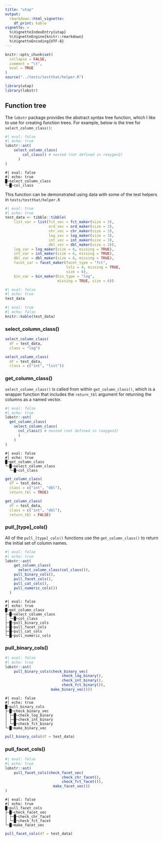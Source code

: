 ```yaml
---
title: "utap"
output: 
  rmarkdown::html_vignette:
    df_print: kable
vignette: >
  %\VignetteIndexEntry{utap}
  %\VignetteEngine{knitr::rmarkdown}
  %\VignetteEncoding{UTF-8}
---
```


```r
knitr::opts_chunk$set(
  collapse = FALSE,
  comment = "\t",
  eval = TRUE
)
source("../tests/testthat/helper.R")
```

```r
library(utap)
library(lobstr)
```

## Function tree

The `lobstr` package provides the abstract syntax tree function, which I like to use for creating function trees. For example, below is the tree for `select_column_class()`:

```r
#| eval: false
#| echo: true
lobstr::ast(
    select_column_class(
        col_class() # nested (not defined in roxygen2)
      )
)
```

```verbatim
#| eval: false
#| echo: true
█─select_column_class 
└─█─col_class
```


This function can be demonstrated using data with some of the test helpers in `tests/testthat/helper.R`

```r
#| eval: true
#| echo: true
test_data <- tibble::tibble(
    list_var = list(fct_vec = fct_maker(size = 3), 
                    ord_vec = ord_maker(size = 3),
                    chr_vec = chr_maker(size = 3),
                    log_vec = log_maker(size = 3),
                    int_vec = int_maker(size = 3),
                    dbl_vec = dbl_maker(size = 3)),
    log_var = log_maker(size = 6, missing = TRUE),
    int_var = int_maker(size = 6, missing = TRUE),
    dbl_var = dbl_maker(size = 6, missing = TRUE),
    facet_var = facet_maker(facet_type = "fct", 
                            lvls = 4, missing = TRUE, 
                            size = 6),
    bin_var = bin_maker(bin_type = "log", 
                        missing = TRUE, size = 6))
```

```r
#| eval: false
#| echo: true
test_data
```

```r
#| eval: true
#| echo: false
knitr::kable(test_data)
```


### select_column_class()

```r
select_column_class(
  df = test_data, 
  class = "log")

select_column_class(
  df = test_data, 
  class = c("int", "list"))
```


### get_column_class()

`select_column_class()` is called from within `get_column_class()`, which is a wrapper function that includes the `return_tbl` argument for returning the columns as a named vector. 

```r
#| eval: false
#| echo: true
lobstr::ast(
  get_column_class(
    select_column_class(
      col_class() # nested (not defined in roxygen2)
      )
    )
)
```

```verbatim
#| eval: false
#| echo: true
█─get_column_class 
└─█─select_column_class 
  └─█─col_class 
```

```r
get_column_class(
  df = test_data, 
  class = c("int", "dbl"),
  return_tbl = TRUE)

get_column_class(
  df = test_data, 
  class = c("int", "dbl"),
  return_tbl = FALSE)
```


### pull_[type]_cols()

All of the `pull_[type]_cols()` functions use the `get_column_class()` to return the initial set of column names. 

```r
#| eval: false
#| echo: true
lobstr::ast(
    get_column_class(
      select_column_class(col_class()),
    pull_binary_cols(),
    pull_facet_cols(),
    pull_cat_cols(),
    pull_numeric_cols())
  )
```

```verbatim
#| eval: false
#| echo: true
█─get_column_class 
├─█─select_column_class 
│ └─█─col_class 
├─█─pull_binary_cols 
├─█─pull_facet_cols 
├─█─pull_cat_cols 
└─█─pull_numeric_cols
```


### pull_binary_cols()

```r
#| eval: false
#| echo: true
lobstr::ast(
    pull_binary_cols(check_binary_vec(
                          check_log_binary(),
                          check_int_binary(),
                          check_fct_binary()),
                     make_binary_vec()))
```

```verbatim
#| eval: false
#| echo: true
█─pull_binary_cols 
├─█─check_binary_vec 
│ ├─█─check_log_binary 
│ ├─█─check_int_binary 
│ └─█─check_fct_binary 
└─█─make_binary_vec 
```

```r
pull_binary_cols(df = test_data)
```


### pull_facet_cols()

```r
#| eval: false
#| echo: true
lobstr::ast(
    pull_facet_cols(check_facet_vec(
                          check_chr_facet(), 
                          check_fct_facet()),
                      make_facet_vec())
)
```

```verbatim
#| eval: false
#| echo: true
█─pull_facet_cols 
├─█─check_facet_vec 
│ ├─█─check_chr_facet 
│ └─█─check_fct_facet 
└─█─make_facet_vec 
```

```r
pull_facet_cols(df = test_data)
```

